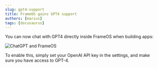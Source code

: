 ```yaml
---
slug: gpt4-support
title: FrameOS gains GPT4 support
authors: [marius]
tags: [docusaurus]
---
```


You can now chat with GPT4 directly inside FrameOS when building apps:

![ChatGPT and FrameOS](./_img/chatgpt-and-frameos.gif)

To enable this, simply set your OpenAI API key in the settings, and make sure you have access to GPT-4.
